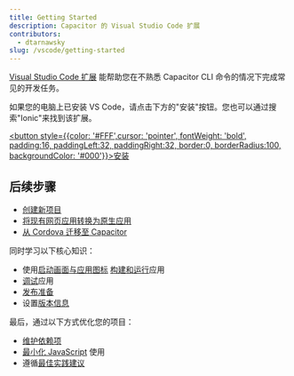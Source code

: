 ```yaml
---
title: Getting Started
description: Capacitor 的 Visual Studio Code 扩展
contributors:
  - dtarnawsky
slug: /vscode/getting-started
---
```


[Visual Studio Code 扩展](https://marketplace.visualstudio.com/items?itemName=ionic.ionic) 能帮助您在不熟悉 Capacitor CLI 命令的情况下完成常见的开发任务。

如果您的电脑上已安装 VS Code，请点击下方的"安装"按钮。您也可以通过搜索"Ionic"来找到该扩展。

<a href="vscode:extension/ionic.ionic" target="_self"><button style={{color: '#FFF',cursor: 'pointer', fontWeight: 'bold', padding:16, paddingLeft:32, paddingRight:32, border:0, borderRadius:100, backgroundColor: '#000'}}>安装</button></a>


<h2>后续步骤</h2>

- [创建新项目](new-project)
- [将现有网页应用转换为原生应用](web-to-native)
- [从 Cordova 迁移至 Capacitor](cordova)

同时学习以下核心知识：
- 使用[启动画面与应用图标](splash-icon) [构建和运行](build-and-run)应用
- [调试](debugging)应用
- [发布准备](release) 
- 设置[版本信息](native-settings)

最后，通过以下方式优化您的项目：
- [维护依赖项](dependencies)
- [最小化 JavaScript](bundle) 使用
- 遵循[最佳实践建议](recommendations)